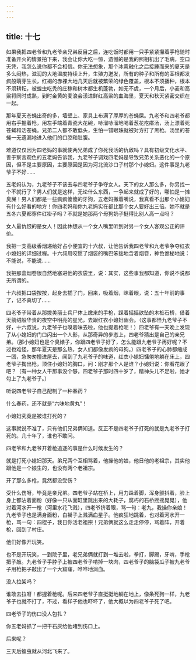 ```yaml
---
---
---
```

title: 十七
---




如果我把四老爷和九老爷亲兄弟反目之后，连吃饭时都用一只手紧紧攥着手枪随时准备开火的情景拍下来，我会让你大吃一惊，遗憾的是我的照相机出了毛病，空口无凭，我怎么说你都不会相信。你无法想象，那个冰雹融化之后接踵而来的夏天是多么闷热，滋润的大地温度持续上升，生殖力迸发，所有的种子和所有的茎根都发疯般萌芽生长，红褐的赤裸大地几天后就被繁荣的绿色覆盖，根本不须播种，根本不须耕耘，被蝗虫吃秃的庄稼和树木都生机蓬勃，如无不虞，一个月后，小麦和高粱将同时成熟，到时金黄的麦浪会漾进鲜红高粱的血海里，夏天和秋天紧密交织在一起。

那年夏天苍蝇出奇的多，墙壁上、家具上布满了厚厚的苍蝇屎。九老爷和四老爷都用右手握着枪，用左手端着青瓷大花碗，哧溜哧溜地喝着葱花疙瘩汤，汤上漂着死苍蝇和活苍蝇。兄弟二人都不敢低头，生怕一错眼珠就被对方打了黑枪。汤里的苍蝇一无遗漏地进入他们的口腔和肚腹。

难道仅仅因为四老妈的事就使两兄弟成了你死我活的仇敌吗？具有初级文化水平、善于察言观色的五老妈告诉我，九老爷子调戏四老妈是导致兄弟关系恶化的一个原因，但不是主要原因，主要原因是因为河北流沙口子村那个小媳妇。这件事是九老爷子不好……

五老妈认为，九老爷子不该去与四老爷子争夺女人。天下的女人那么多，你另找一个不就行了？男人们就是这样，无论什么东西，一争起来就成了好的，哪怕是一摊臭屎！男人们都是一些疯疯傻傻的牙狗，五老妈撇着嘴说，我真看不出那个小媳妇有什么好看的地方！你四老妈和你九老妈实在都比那个女人要好出三倍。她不就是五冬六夏都穿件红褂子吗？不就是她那两个母狗奶子挺得比别人高一点吗？

女人最仇恨的是女人！因此休想从一个女人嘴里听到对另一个女人客观公正的评价。

我把一支高级香烟递给好占小便宜的十六叔，让他告诉我四老爷和九老爷争夺红衣小媳妇的详细过程。十六叔用咬惯了烟袋的嘴巴笨拙地含着烟卷，神色诡秘地说：不能说，不能说……

我把那盒烟卷很自然地塞进他的衣袋里，说：其实，这些事我都知道，你说不说都无所谓的。

十六叔把口袋按按，起身去插了门，回来，吸着烟，眯着眼，说：五十年前的事了，记不真切了……

四老爷子带着从那拨美丽士兵尸体上缴来的手枪，踩着摇摇欲坠的木桩石桥，借着天鹅绒般华贵的夜空中明亮的星光，去跟红衣小媳妇幽会。（这事都怪九老爷子不好，十六叔说，九老爷子也嗅着味去啦，他也提着枪呢！）四老爷有一天晚上发现了从小媳妇的门口闪出一个人影，从那奇异的步态上，四老爷猜出是自己的亲兄弟。（那小媳妇也是个臭婊子，你跟四老爷子好了，怎么能跟九老爷子再好呢？不过也难怪，那年夏天是那么热，女人们都像发疯的母狗。）四老爷子的心肺都缩成一团，急匆匆撞进屋去，闻到了九老爷子的味道，红衣小媳妇慵倦地躺在床上，四老爷子掏出枪，顶住小媳妇的胸口，问：刚才那个人是谁？小媳妇说：你看花眼了吧？（有一种女人干那事没个够，四老爷子那时四十岁了，精神头儿不足啦，她才勾上了九老爷子。）

听说四老爷子自己配制了一种春药？

什么春药，还不就是“六味地黄丸”！

小媳妇究竟是被谁打死的？

这事就说不准了，只有他们兄弟俩知道。反正不是四老爷子打死的就是九老爷子打死的。几十年了，谁也不敢问。

四老爷和九老爷开着枪追逐的事是什么时候发生的？

就是打死小媳妇那天。弟兄两个互相骂着，他操他的娘，他日他的老祖宗，其实他跟他是一个娘生的，也没有两个老祖宗。

开了那么多枪，竟然都没受伤？

受什么伤呀，毕竟是亲兄弟。四老爷子站在桥上，用力跺着脚，浑身颤抖着，脸上身上都沾着面粉（好像一只从面缸里跳出来的大耗子，腐朽的石桥摇摇晃晃），他对着河水开一枪（河里水花飞溅），四老爷挤着眼，骂一句：老九，我操你亲娘！九老爷子也是满身面粉，白褂子上溅满血星子。他疯狂地跳着，也对着河水开一枪，骂一句：四棍子，我日你活老祖宗！兄弟俩就这么走走停停，骂着阵，开着枪，回到了村庄。

他们好像开玩笑。

也不是开玩笑，一到院子里，老兄弟俩就打到一堆去啦，拳打，脚踢，牙啃，手枪把子敲。九老爷子手脖子上被四老爷子啃掉一块肉，四老爷子的脑袋瓜子被九老爷子用枪把子敲出了一个大窟窿，哗哗地淌血。

没人拉架吗？

谁敢去拉呀！都握着枪呢。后来四老爷子直挺挺地躺在地上，像条死狗一样，九老爷子也就不打了，不过，看样子他也吓坏了，他大概以为四老爷子死了吧。

四老爷子的伤口没人包扎？

你五老妈抓了一把干石灰给他堵到伤口上。

后来呢？

三天后蝗虫就从河北飞来了。